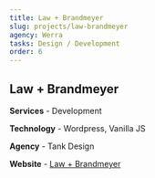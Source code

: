 ```yaml
---
title: Law + Brandmeyer
slug: projects/law-brandmeyer
agency: Werra
tasks: Design / Development
order: 6
---
```


<div class="intro">

## Law + Brandmeyer

**Services** - Development 

**Technology** - Wordpress, Vanilla JS

**Agency** - Tank Design

**Website** - <a href="http://lbdefense.wpengine.com/" target="_blank" rel="noreferrer noopener">Law + Brandmeyer</a>

</div>